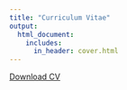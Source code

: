 ```yaml
---
title: "Curriculum Vitae"
output:
  html_document:
    includes:
      in_header: cover.html
---
```


<a href="maa_cv.pdf#" class="download" title="Download CV as PDF">Download CV</a>			







